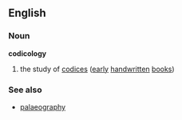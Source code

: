 ==English==
===Noun===
'''codicology'''
# the study of [[codices]] ([[early]] [[handwritten]] [[book]]s)
===See also===
*[[palaeography]]